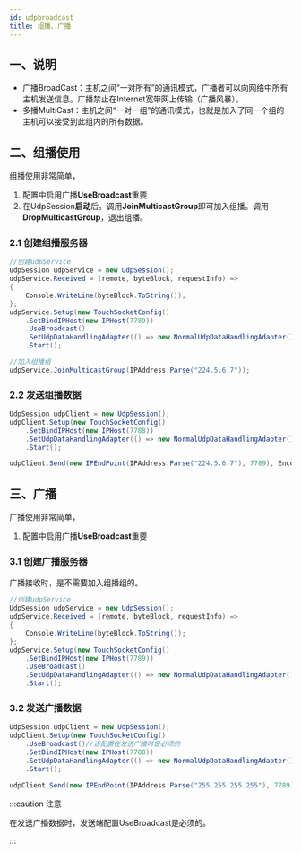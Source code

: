 ```yaml
---
id: udpbroadcast
title: 组播、广播
---
```


## 一、说明

- 广播BroadCast：主机之间“一对所有”的通讯模式，广播者可以向网络中所有主机发送信息。广播禁止在Internet宽带网上传输（广播风暴）。
- 多播MultiCast：主机之间“一对一组”的通讯模式，也就是加入了同一个组的主机可以接受到此组内的所有数据。

## 二、组播使用

组播使用非常简单，

1. 配置中启用广播**UseBroadcast**重要
2. 在UdpSession**启动**后。调用**JoinMulticastGroup**即可加入组播。调用**DropMulticastGroup**，退出组播。

### 2.1 创建组播服务器

```csharp {9}
//创建udpService
UdpSession udpService = new UdpSession();
udpService.Received = (remote, byteBlock, requestInfo) =>
{
    Console.WriteLine(byteBlock.ToString());
};
udpService.Setup(new TouchSocketConfig()
    .SetBindIPHost(new IPHost(7789))
    .UseBroadcast()
    .SetUdpDataHandlingAdapter(() => new NormalUdpDataHandlingAdapter()))
    .Start();

//加入组播组
udpService.JoinMulticastGroup(IPAddress.Parse("224.5.6.7"));
```

### 2.2 发送组播数据

```csharp {7}
UdpSession udpClient = new UdpSession();
udpClient.Setup(new TouchSocketConfig()
    .SetBindIPHost(new IPHost(7788))
    .SetUdpDataHandlingAdapter(() => new NormalUdpDataHandlingAdapter()))
    .Start();

udpClient.Send(new IPEndPoint(IPAddress.Parse("224.5.6.7"), 7789), Encoding.UTF8.GetBytes("我是组播"));
```

## 三、广播

广播使用非常简单，

1. 配置中启用广播**UseBroadcast**重要

### 3.1 创建广播服务器

广播接收时，是不需要加入组播组的。

```csharp {9}
//创建udpService
UdpSession udpService = new UdpSession();
udpService.Received = (remote, byteBlock, requestInfo) =>
{
    Console.WriteLine(byteBlock.ToString());
};
udpService.Setup(new TouchSocketConfig()
    .SetBindIPHost(new IPHost(7789))
    .UseBroadcast()
    .SetUdpDataHandlingAdapter(() => new NormalUdpDataHandlingAdapter()))
    .Start();
```

### 3.2 发送广播数据

```csharp {3,8}
UdpSession udpClient = new UdpSession();
udpClient.Setup(new TouchSocketConfig()
    .UseBroadcast()//该配置在发送广播时是必须的
    .SetBindIPHost(new IPHost(7788))
    .SetUdpDataHandlingAdapter(() => new NormalUdpDataHandlingAdapter()))
    .Start();

udpClient.Send(new IPEndPoint(IPAddress.Parse("255.255.255.255"), 7789), Encoding.UTF8.GetBytes("我是广播"));
```
:::caution 注意

在发送广播数据时，发送端配置UseBroadcast是必须的。

:::  
